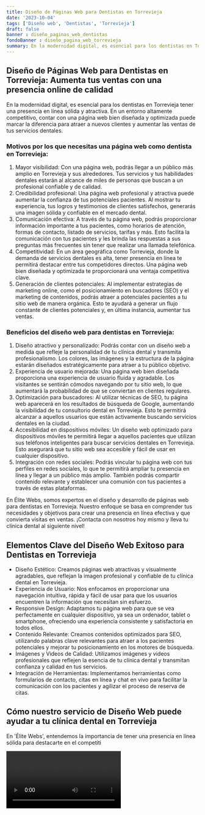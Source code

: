 ```yaml
---
title: Diseño de Páginas Web para Dentistas en Torrevieja
date: '2023-10-04'
tags: ['Diseño web', 'Dentistas', 'Torrevieja']
draft: false
banner : diseño_paginas_web_dentistas
fondoBanner : diseño_pagina_web_torrevieja
summary: En la modernidad digital, es esencial para los dentistas en Torrevieja tener una presencia en línea sólida y atractiva. En un entorno altamente competitivo, contar con una página web bien diseñada y optimizada puede marcar la diferencia para atraer a nuevos clientes y aumentar las ventas de tus servicios dentales.
---
```


## Diseño de Páginas Web para Dentistas en Torrevieja: Aumenta tus ventas con una presencia online de calidad

En la modernidad digital, es esencial para los dentistas en Torrevieja tener una presencia en línea sólida y atractiva. En un entorno altamente competitivo, contar con una página web bien diseñada y optimizada puede marcar la diferencia para atraer a nuevos clientes y aumentar las ventas de tus servicios dentales.

### Motivos por los que necesitas una página web como dentista en Torrevieja:

1. Mayor visibilidad: Con una página web, podrás llegar a un público más amplio en Torrevieja y sus alrededores. Tus servicios y tus habilidades dentales estarán al alcance de miles de personas que buscan a un profesional confiable y de calidad.
2. Credibilidad profesional: Una página web profesional y atractiva puede aumentar la confianza de tus potenciales pacientes. Al mostrar tu experiencia, tus logros y testimonios de clientes satisfechos, generarás una imagen sólida y confiable en el mercado dental.
3. Comunicación efectiva: A través de tu página web, podrás proporcionar información importante a tus pacientes, como horarios de atención, formas de contacto, listado de servicios, tarifas y más. Esto facilita la comunicación con tus pacientes y les brinda las respuestas a sus preguntas más frecuentes sin tener que realizar una llamada telefónica.
4. Competitividad: En un área geográfica como Torrevieja, donde la demanda de servicios dentales es alta, tener presencia en línea te permitirá destacar entre tus competidores directos. Una página web bien diseñada y optimizada te proporcionará una ventaja competitiva clave.
5. Generación de clientes potenciales: Al implementar estrategias de marketing online, como el posicionamiento en buscadores (SEO) y el marketing de contenidos, podrás atraer a potenciales pacientes a tu sitio web de manera orgánica. Esto te ayudará a generar un flujo constante de clientes potenciales y, en última instancia, aumentar tus ventas.

### Beneficios del diseño web para dentistas en Torrevieja:

1. Diseño atractivo y personalizado: Podrás contar con un diseño web a medida que refleje la personalidad de tu clínica dental y transmita profesionalismo. Los colores, las imágenes y la estructura de la página estarán diseñados estratégicamente para atraer a tu público objetivo.
2. Experiencia de usuario mejorada: Una página web bien diseñada proporciona una experiencia de usuario fluida y agradable. Los visitantes se sentirán cómodos navegando por tu sitio web, lo que aumentará la probabilidad de que se conviertan en clientes regulares.
3. Optimización para buscadores: Al utilizar técnicas de SEO, tu página web aparecerá en los resultados de búsqueda de Google, aumentando la visibilidad de tu consultorio dental en Torrevieja. Esto te permitirá alcanzar a aquellos usuarios que están activamente buscando servicios dentales en la ciudad.
4. Accesibilidad en dispositivos móviles: Un diseño web optimizado para dispositivos móviles te permitirá llegar a aquellos pacientes que utilizan sus teléfonos inteligentes para buscar servicios dentales en Torrevieja. Esto asegurará que tu sitio web sea accesible y fácil de usar en cualquier dispositivo.
5. Integración con redes sociales: Podrás vincular tu página web con tus perfiles en redes sociales, lo que te permitirá ampliar tu presencia en línea y llegar a un público más amplio. También podrás compartir contenido relevante y establecer una comunión con tus pacientes a través de estas plataformas.

En Élite Webs, somos expertos en el diseño y desarrollo de páginas web para dentistas en Torrevieja. Nuestro enfoque se basa en comprender tus necesidades y objetivos para crear una presencia en línea efectiva y que convierta visitas en ventas. ¡Contacta con nosotros hoy mismo y lleva tu clínica dental al siguiente nivel!

<GifSeo />

<Cta />

## Elementos Clave del Diseño Web Exitoso para Dentistas en Torrevieja

- Diseño Estético: Creamos páginas web atractivas y visualmente agradables, que reflejan la imagen profesional y confiable de tu clínica dental en Torrevieja.
- Experiencia de Usuario: Nos enfocamos en proporcionar una navegación intuitiva, rápida y fácil de usar para que los usuarios encuentren la información que necesitan sin esfuerzo.
- Responsive Design: Adaptamos tu página web para que se vea perfectamente en cualquier dispositivo, ya sea un ordenador, tablet o smartphone, ofreciendo una experiencia consistente y satisfactoria en todos ellos.
- Contenido Relevante: Creamos contenidos optimizados para SEO, utilizando palabras clave relevantes para atraer a los pacientes potenciales y mejorar tu posicionamiento en los motores de búsqueda.
- Imágenes y Videos de Calidad: Utilizamos imágenes y videos profesionales que reflejen la esencia de tu clínica dental y transmitan confianza y calidad en tus servicios.
- Integración de Herramientas: Implementamos herramientas como formularios de contacto, citas en línea y chat en vivo para facilitar la comunicación con los pacientes y agilizar el proceso de reserva de citas.

## Cómo nuestro servicio de Diseño Web puede ayudar a tu clínica dental en Torrevieja

En 'Élite Webs', entendemos la importancia de tener una presencia en línea sólida para destacarte en el competiti

<Video />

<CtaBot job='Dentistas' city='Torrevieja'/>

<Gmaps query='Torrevieja+españa+maps' />